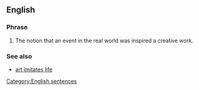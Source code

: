 ==English==

===Phrase===
{{infl|en|phrase|head=[[life]] [[imitates]] [[art]]}}

# The notion that an event in the real world was inspired a creative work.

===See also===
* [[art imitates life]]

[[Category:English sentences]]